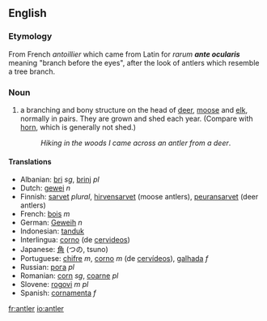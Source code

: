 ==English==

=== Etymology ===
From French ''antoillier'' which came from Latin for ''rarum '''ante ocularis''' '' meaning "branch before the eyes", after the look of antlers which resemble a tree branch.

===Noun===
#a branching and bony structure on the head of [[deer]], [[moose]] and [[elk]], normally in pairs. They are grown and shed each year. (Compare with [[horn]], which is generally not shed.)
#:''Hiking in the woods I came across an antler from a deer''.

====Translations====
*Albanian: [[bri]] ''sg'', [[brinj]] ''pl''
*Dutch: [[gewei]] ''n''
*Finnish: [[sarvet]] ''plural'', [[hirvensarvet]] (moose antlers), [[peuransarvet]] (deer antlers)
*French: [[bois]] ''m''
*German: [[Geweih]] ''n''
*Indonesian: [[tanduk]]
*Interlingua: [[corno]] (de [[cervideo]]s)
*Japanese: [[角]] (つの, tsuno)
*Portuguese: [[chifre]] ''m'', [[corno]] ''m'' (de [[cervídeo]]s), [[galhada]] ''f''
*Russian: [[рога]] ''pl''
*Romanian: [[corn]] ''sg'', [[coarne]] ''pl''
*Slovene: [[rogovi]] ''m pl''
*Spanish: [[cornamenta]] ''f''

[[fr:antler]]
[[io:antler]]